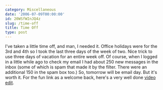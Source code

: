 ```yaml
---
category: Miscellaneous
date: '2006-07-09T00:00:00'
id: 20WSfWInJQ4z
slug: /time-off
title: Time Off
type: post
---
```


I've taken a little time off, and man, I needed it. Office holidays
were for the 3rd and 4th so I took the last three days of the week
of two. Nice trick to use three days of vacation for an entire week
off. Of course, when I logged in a little while ago to check my
email I had about 250 new messages in the inbox (some of which is
spam that made it by the filter. There were an additional 150 in
the spam box too.) So, tomorrow will be email day. But it's worth
it. For the fun link as a welcome back, here's a very well done
[video edit](http://www.youtube.com/watch?v=PXnO_FxmHes&eurl=http://mog.com/Puffmagic/blog_post/3597).